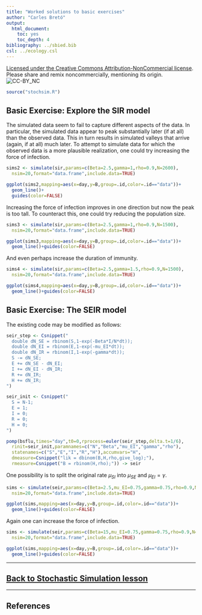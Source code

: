 ```yaml
---
title: "Worked solutions to basic exercises"
author: "Carles Bretó"
output:
  html_document:
    toc: yes
    toc_depth: 4
bibliography: ../sbied.bib
csl: ../ecology.csl
---
```


[Licensed under the Creative Commons Attribution-NonCommercial license](http://creativecommons.org/licenses/by-nc/4.0/).
Please share and remix noncommercially, mentioning its origin.  
![CC-BY_NC](../graphics/cc-by-nc.png)


```r
source("stochsim.R")
```

## Basic Exercise: Explore the SIR model

The simulated data seem to fail to capture different aspects of the data. In particular, the simulated data appear to peak substantially later (if at all) than the observed data. This in turn results in simulated valleys that arrive (again, if at all) much later. To attempt to simulate data for which the observed data is a more plausible realization, one could try increasing the force of infection.

```r
sims2 <- simulate(sir,params=c(Beta=2.5,gamma=1,rho=0.9,N=2600),
  nsim=20,format="data.frame",include.data=TRUE)

ggplot(sims2,mapping=aes(x=day,y=B,group=.id,color=.id=="data"))+
  geom_line()+
  guides(color=FALSE)
```

Increasing the force of infection improves in one direction but now the peak is too tall. To counteract this, one could try reducing the population size.

```r
sims3 <- simulate(sir,params=c(Beta=2.5,gamma=1,rho=0.9,N=1500),
  nsim=20,format="data.frame",include.data=TRUE)

ggplot(sims3,mapping=aes(x=day,y=B,group=.id,color=.id=="data"))+
  geom_line()+guides(color=FALSE)
```

And even perhaps increase the duration of immunity.

```r
sims4 <- simulate(sir,params=c(Beta=2.5,gamma=1.5,rho=0.9,N=1500),
  nsim=20,format="data.frame",include.data=TRUE)

ggplot(sims4,mapping=aes(x=day,y=B,group=.id,color=.id=="data"))+
  geom_line()+guides(color=FALSE)
```

## Basic Exercise: The SEIR model

The existing code may be modified as follows:

```r
seir_step <- Csnippet("
  double dN_SE = rbinom(S,1-exp(-Beta*I/N*dt));
  double dN_EI = rbinom(E,1-exp(-mu_EI*dt));
  double dN_IR = rbinom(I,1-exp(-gamma*dt));
  S -= dN_SE;
  E += dN_SE - dN_EI;
  I += dN_EI - dN_IR;
  R += dN_IR;
  H += dN_IR;
")

seir_init <- Csnippet("
  S = N-1;
  E = 1;
  I = 0;
  R = 0;
  H = 0;
")

pomp(bsflu,times="day",t0=0,rprocess=euler(seir_step,delta.t=1/6),
  rinit=seir_init,paramnames=c("N","Beta","mu_EI","gamma","rho"),
  statenames=c("S","E","I","R","H"),accumvars="H",
  dmeasure=Csnippet("lik = dbinom(B,H,rho,give_log);"),
  rmeasure=Csnippet("B = rbinom(H,rho);")) -> seir
```

One possibility is to split the original rate $\mu_{SI}$ into $\mu_{SE}$ and $\mu_{EI}=\gamma$. 

```r
sims <- simulate(seir,params=c(Beta=2.5,mu_EI=0.75,gamma=0.75,rho=0.9,N=1500),
  nsim=20,format="data.frame",include.data=TRUE)

ggplot(sims,mapping=aes(x=day,y=B,group=.id,color=.id=="data"))+
  geom_line()+guides(color=FALSE)
```

Again one can increase the force of infection. 

```r
sims <- simulate(seir,params=c(Beta=15,mu_EI=0.75,gamma=0.75,rho=0.9,N=1500),
  nsim=20,format="data.frame",include.data=TRUE)

ggplot(sims,mapping=aes(x=day,y=B,group=.id,color=.id=="data"))+
  geom_line()+guides(color=FALSE)
```


----------------------------

## [Back to Stochastic Simulation lesson](./stochsim.html)

----------------------------

## References
